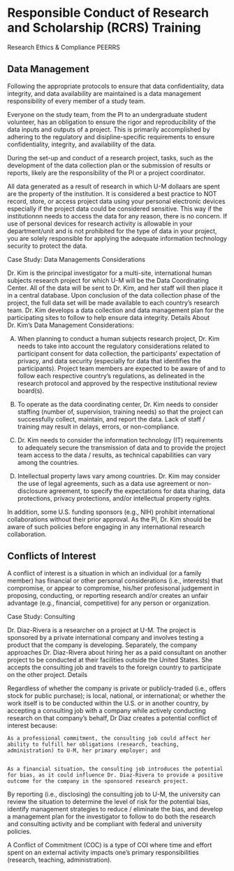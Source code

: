 
# Responsible Conduct of Research and Scholarship (RCRS) Training

Research Ethics & Compliance
PEERRS



## Data Management

Following the appropriate protocols to ensure that data confidentiality, data integrity, and data availability are maintained is a data management responsibility of every member of a study team.

Everyone on the study team, from the PI to an undergraduate student volunteer, has an obligation to ensure the rigor and reproducibility of the data inputs and outputs of a project. This is primarily accomplished by adhering to the regulatory and disipline-specific requirements to ensure confidentiality, integrity, and availability of the data.

During the set-up and conduct of a research project, tasks, such as the development  of the data collection plan or the submission of results or reports, likely are the responsibility of the PI or a project coordinator.

All data generated as a result of research in which U-M dollaars are spent are the property of the institution. It is considered a best practice to NOT record, store, or access project data using your personal electronic devices especially if the project data could be considered sensitive. This way if the institutionnn needs to access the data for any reason, there is no concern. If use of personal devices for research activity is allowable in your department/unit and is not prohibited for the type of data in your project, you are solely responsible for applying the adequate information technology security to protect the data.

Case Study: Data Managements Considerations

Dr. Kim is the principal investigator for a multi-site, international human subjects research project for which U-M will be the Data Coordinating Center. All of the data will be sent to Dr. Kim, and her staff will then place it in a central database. Upon conclusion of the data collection phase of the project, the full data set will be made available to each country's research team. Dr. Kim develops a data collection and data management plan for the participating sites to follow to help ensure data integrity.
Details About Dr. Kim's Data Management Considerations:

A) When planning to conduct a human subjects research project, Dr. Kim needs to take into account the regulatory considerations related to participant consent for data collection, the participants' expectation of privacy, and data security (especially for data that identifies the participants). Project team members are expected to be aware of and to follow each respective country's regulations, as delineated in the research protocol and approved by the respective institutional review board(s).

B) To operate as the data coordinating center, Dr. Kim needs to consider staffing (number of, supervision, training needs) so that the project can successfully collect, maintain, and report the data. Lack of staff / training may result in delays, errors, or non-compliance.

C) Dr. Kim needs to consider the information technology (IT) requirements to adequately secure the transmission of data and to provide the project team access to the data / results, as technical capabilities can vary among the countries.

D) Intellectual property laws vary among countries. Dr. Kim may consider the use of legal agreements, such as a data use agreement or non-disclosure agreement, to specify the expectations for data sharing, data protections, privacy protections, and/or intellectual property rights.

In addition, some U.S. funding sponsors (e.g., NIH) prohibit international collaborations without their prior approval. As the PI, Dr. Kim should be aware of such policies before engaging in any international research collaboration.



## Conflicts of Interest

A conflict of interest is a situation in which an individual (or a family member) has financial or other personal considerations (i.e., interests) that compromise, or appear to compromise, his/her  profesisonal judgement in proposing, conducting, or reporting research and/or creates an unfair advantage (e.g., financial, competitive) for any person or organization.

Case Study: Consulting

Dr. Diaz-Rivera is a researcher on a project at U-M. The project is sponsored by a private international company and involves testing a product that the company is developing. Separately, the company approaches Dr. Diaz-Rivera about hiring her as a paid consultant on another project to be conducted at their facilities outside the United States. She accepts the consulting job and travels to the foreign country to participate on the other project.
Details

Regardless of whether the company is private or publicly-traded (i.e., offers stock for public purchase); is local, national, or international; or whether the work itself is to be conducted within the U.S. or in another country, by accepting a consulting job with a company while actively conducting research on that company's behalf, Dr Diaz creates a potential conflict of interest because:

    As a professional commitment, the consulting job could affect her ability to fulfill her obligations (research, teaching, administration) to U-M, her primary employer; and


    As a financial situation, the consulting job introduces the potential for bias, as it could influence Dr. Diaz-Rivera to provide a positive outcome for the company in the sponsored research project.


By reporting (i.e., disclosing) the consulting job to U-M, the university can review the situation to determine the level of risk for the potential bias, identify management strategies to reduce / eliminate the bias, and develop a management plan for the investigator to follow to do both the research and consulting activity and be compliant with federal and university policies.

A Conflict of Commitment (COC) is a type of COI where time and effort spent on an external activity impacts one's primary responsibilities (research, teaching, administration).
